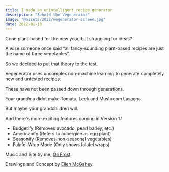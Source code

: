 ```yaml
---
title: I made an unintelligent recipe generator
description: "Behold the Vegenerator"
image: "@assets/2022/vegenerator-screen.jpg"
date: 2022-01-10
---
```


Gone plant-based for the new year, but struggling for ideas? 

A wise someone once said “all fancy-sounding plant-based recipes are just the name of three vegetables”.  

So we decided to put that theory to the test.  

<LinkPreview id="https://olifro.st/vegenerator" />

Vegenerator uses uncomplex non-machine learning to generate completely new and untested recipes.   

<OptimizedYouTube id="gVBcRqwkTTc" poster="@assets/2022/vegenerator-screen.jpg" />

These have not been passed down through generations. 

Your grandma didnt make Tomato, Leek and Mushroom Lasagna. 

But maybe your grandchildren will.  

And there's more exciting features coming in Version 1.1  
- Budgetify (Removes avocado, pearl barley, etc.) 
- Americanify (Refers to aubergine as egg plant) 
- Seasonify (Removes non-seasonal vegetables) 
- Falafel Wrap Mode (Only shows falafel wraps)

Music and Site by me, [Oli Frost](https://olifro.st/).

Drawings and Concept by [Ellen McGahey](https://instagram.com/ell_nmcgahey).
